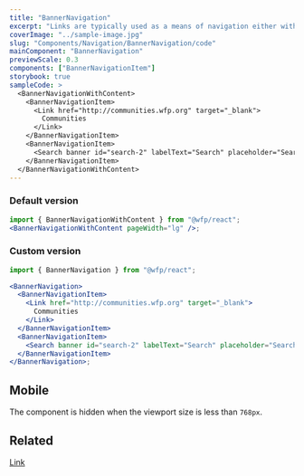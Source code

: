 ```yaml
---
title: "BannerNavigation"
excerpt: "Links are typically used as a means of navigation either within the application, to a place outside, or to a resource."
coverImage: "../sample-image.jpg"
slug: "Components/Navigation/BannerNavigation/code"
mainComponent: "BannerNavigation"
previewScale: 0.3
components: ["BannerNavigationItem"]
storybook: true
sampleCode: >
  <BannerNavigationWithContent>
    <BannerNavigationItem>
      <Link href="http://communities.wfp.org" target="_blank">
        Communities
      </Link>
    </BannerNavigationItem>
    <BannerNavigationItem>
      <Search banner id="search-2" labelText="Search" placeholder="Search" />
    </BannerNavigationItem>
  </BannerNavigationWithContent>
---
```


### Default version

```jsx live forceFullWidth
import { BannerNavigationWithContent } from "@wfp/react";
<BannerNavigationWithContent pageWidth="lg" />;
```

### Custom version

```jsx live forceFullWidth
import { BannerNavigation } from "@wfp/react";

<BannerNavigation>
  <BannerNavigationItem>
    <Link href="http://communities.wfp.org" target="_blank">
      Communities
    </Link>
  </BannerNavigationItem>
  <BannerNavigationItem>
    <Search banner id="search-2" labelText="Search" placeholder="Search" />
  </BannerNavigationItem>
</BannerNavigation>;
```

## Mobile

The component is hidden when the viewport size is less than `768px`.

## Related

[Link](?path=/docs/components-link--link-regular)
